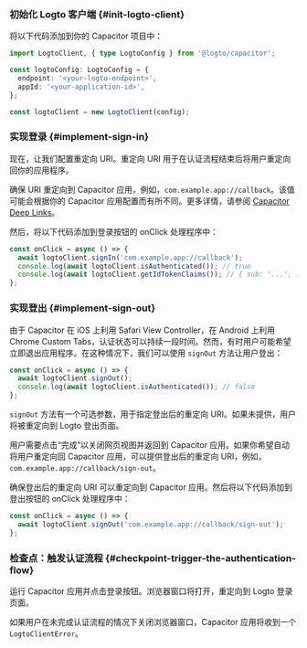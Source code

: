 
### 初始化 Logto 客户端 \{#init-logto-client}

将以下代码添加到你的 Capacitor 项目中：

```ts
import LogtoClient, { type LogtoConfig } from '@logto/capacitor';

const logtoConfig: LogtoConfig = {
  endpoint: '<your-logto-endpoint>',
  appId: '<your-application-id>',
};

const logtoClient = new LogtoClient(config);
```

### 实现登录 \{#implement-sign-in}

<SignInFlowSummary />

现在，让我们配置重定向 URI。重定向 URI 用于在认证流程结束后将用户重定向回你的应用程序。

确保 URI 重定向到 Capacitor 应用，例如，`com.example.app://callback`。该值可能会根据你的 Capacitor 应用配置而有所不同。更多详情，请参阅 [Capacitor Deep Links](https://capacitorjs.com/docs/guides/deep-links)。

然后，将以下代码添加到登录按钮的 onClick 处理程序中：

```ts
const onClick = async () => {
  await logtoClient.signIn('com.example.app://callback');
  console.log(await logtoClient.isAuthenticated()); // true
  console.log(await logtoClient.getIdTokenClaims()); // { sub: '...', ... }
};
```

### 实现登出 \{#implement-sign-out}

由于 Capacitor 在 iOS 上利用 Safari View Controller，在 Android 上利用 Chrome Custom Tabs，认证状态可以持续一段时间。然而，有时用户可能希望立即退出应用程序。在这种情况下，我们可以使用 `signOut` 方法让用户登出：

```ts
const onClick = async () => {
  await logtoClient.signOut();
  console.log(await logtoClient.isAuthenticated()); // false
};
```

`signOut` 方法有一个可选参数，用于指定登出后的重定向 URI。如果未提供，用户将被重定向到 Logto 登出页面。

用户需要点击“完成”以关闭网页视图并返回到 Capacitor 应用。如果你希望自动将用户重定向回 Capacitor 应用，可以提供登出后的重定向 URI，例如，`com.example.app://callback/sign-out`。

确保登出后的重定向 URI 可以重定向到 Capacitor 应用。然后将以下代码添加到登出按钮的 onClick 处理程序中：

```ts
const onClick = async () => {
  await logtoClient.signOut('com.example.app://callback/sign-out');
};
```

### 检查点：触发认证流程 \{#checkpoint-trigger-the-authentication-flow}

运行 Capacitor 应用并点击登录按钮。浏览器窗口将打开，重定向到 Logto 登录页面。

如果用户在未完成认证流程的情况下关闭浏览器窗口，Capacitor 应用将收到一个 `LogtoClientError`。
